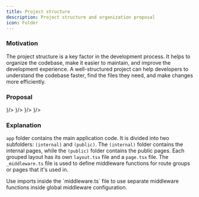 ```yaml
---
title: Project structure
description: Project structure and organization proposal
icon: Folder
---
```



### Motivation

The project structure is a key factor in the development process. It helps to organize the codebase, make it easier to maintain, and improve the development experience. A well-structured project can help developers to understand the codebase faster, find the files they need, and make changes more efficiently.

### Proposal

<Files>
  <Folder name="app" defaultOpen>
    <Folder name="(internal)" defaultOpen>
      <File name="_middleware.ts" icon={<SquareFunctionIcon className="text-amber-500"/>}/>
      <Folder name="[slug]" defaultOpen>
        <File name="_middleware.ts" icon={<SquareFunctionIcon className="text-amber-500"/>}/>
        <File name="layout.tsx" />
        <File name="page.tsx" />
      </Folder>
    </Folder>
    <Folder name="(public)" defaultOpen>
      <File name="layout.tsx" />
      <File name="page.tsx" />
    </Folder>
    <File name="_middleware.ts" icon={<SquareFunctionIcon className="text-amber-500"/>}/>
    <File name="layout.tsx" />
    <File name="page.tsx" />
    <File name="global.css" />
  </Folder>
  <Folder name="components">
    <File name="button.tsx" />
    <File name="tabs.tsx" />
    <File name="dialog.tsx" />
  </Folder>
  <File name="middleware.ts" icon={<SquareFunctionIcon className="text-amber-500"/>}/>
  <File name="package.json" />
</Files>


### Explanation

`app` folder contains the main application code. It is divided into two subfolders: `(internal)` and `(public)`. The `(internal)` folder contains the internal pages, while the `(public)` folder contains the public pages. Each grouped layout has its own `layout.tsx` file and a `page.tsx` file. The `_middleware.ts` file is used to define middleware functions for route groups or pages that it's used in.

<Callout>
  Use imports inside the `middleware.ts` file to use separate middleware functions inside global middleware configuration.
</Callout>
